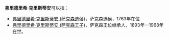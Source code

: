 '''弗里德里希·克里斯蒂安'''可以指：
* [[弗里德里希·克里斯蒂安_(萨克森选侯)|弗里德里希·克里斯蒂安 (萨克森选侯)]]，萨克森选侯，1763年在位
* [[弗里德里希·克里斯蒂安_(萨克森王子)|弗里德里希·克里斯蒂安 (萨克森王子)]]，萨克森王位继承人，1893年—1968年在世。
{{Disambiguation|F|Cat=八字以上人名译名消歧义}}